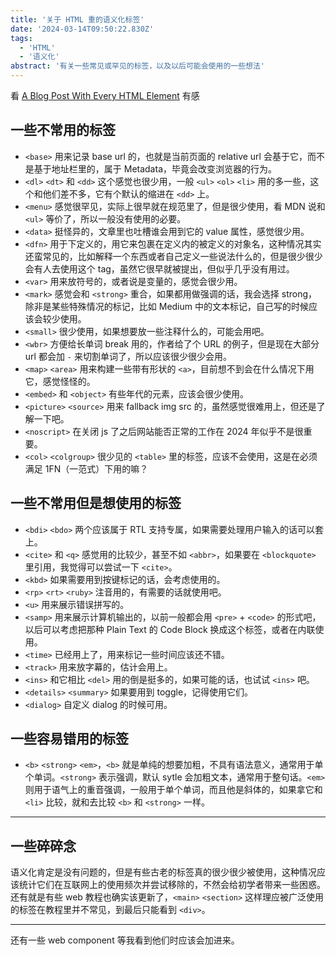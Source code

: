 ```yaml
---
title: '关于 HTML 重的语义化标签'
date: '2024-03-14T09:50:22.830Z'
tags:
  - 'HTML'
  - '语义化'
abstract: '有关一些常见或罕见的标签，以及以后可能会使用的一些想法'
---
```


看 [A Blog Post With Every HTML Element](https://www.patrickweaver.net/blog/a-blog-post-with-every-html-element) 有感

## 一些不常用的标签

- `<base>` 用来记录 base url 的，也就是当前页面的 relative url 会基于它，而不是基于地址栏里的，属于 Metadata，毕竟会改变浏览器的行为。
- `<dl>` `<dt>` 和 `<dd>` 这个感觉也很少用，一般 `<ul>` `<ol>` `<li>` 用的多一些，这个和他们差不多，它有个默认的缩进在 `<dd>` 上。
- `<menu>` 感觉很罕见，实际上很早就在规范里了，但是很少使用，看 MDN 说和 `<ul>` 等价了，所以一般没有使用的必要。
- `<data>` 挺怪异的，文章里也吐槽谁会用到它的 value 属性，感觉很少用。
- `<dfn>` 用于下定义的，用它来包裹在定义内的被定义的对象名，这种情况其实还蛮常见的，比如解释一个东西或者自己定义一些说法什么的，但是很少很少会有人去使用这个 tag，虽然它很早就被提出，但似乎几乎没有用过。
- `<var>` 用来放符号的，或者说是变量的，感觉会很少用。
- `<mark>` 感觉会和 `<strong>` 重合，如果都用做强调的话，我会选择 strong，除非是某些特殊情况的标记，比如 Medium 中的文本标记，自己写的时候应该会较少使用。
- `<small>` 很少使用，如果想要放一些注释什么的，可能会用吧。
- `<wbr>` 方便给长单词 break 用的，作者给了个 URL 的例子，但是现在大部分 url 都会加 `-` 来切割单词了，所以应该很少很少会用。
- `<map>` `<area>` 用来构建一些带有形状的 `<a>`，目前想不到会在什么情况下用它，感觉怪怪的。
- `<embed>` 和 `<object>` 有些年代的元素，应该会很少使用。
- `<picture>` `<source>` 用来 fallback img src 的，虽然感觉很难用上，但还是了解一下吧。
- `<noscript>` 在关闭 js 了之后网站能否正常的工作在 2024 年似乎不是很重要。
- `<col>` `<colgroup>` 很少见的 `<table>` 里的标签，应该不会使用，这是在必须满足 1FN（一范式）下用的嘛？

## 一些不常用但是想使用的标签

- `<bdi>` `<bdo>` 两个应该属于 RTL 支持专属，如果需要处理用户输入的话可以套上。
- `<cite>` 和 `<q>` 感觉用的比较少，甚至不如 `<abbr>`，如果要在 `<blockquote>` 里引用，我觉得可以尝试一下 `<cite>`。
- `<kbd>` 如果需要用到按键标记的话，会考虑使用的。
- `<rp>` `<rt>` `<ruby>` 注音用的，有需要的话就使用吧。
- `<u>` 用来展示错误拼写的。
- `<samp>` 用来展示计算机输出的，以前一般都会用 `<pre>` + `<code>` 的形式吧，以后可以考虑把那种 Plain Text 的 Code Block 换成这个标签，或者在内联使用。
- `<time>` 已经用上了，用来标记一些时间应该还不错。
- `<track>` 用来放字幕的，估计会用上。
- `<ins>` 和它相比 `<del>` 用的倒是挺多的，如果可能的话，也试试 `<ins>` 吧。
- `<details>` `<summary>` 如果要用到 toggle，记得使用它们。
- `<dialog>` 自定义 dialog 的时候可用。

## 一些容易错用的标签

- `<b>` `<strong>` `<em>`，`<b>` 就是单纯的想要加粗，不具有语法意义，通常用于单个单词。`<strong>` 表示强调，默认 sytle 会加粗文本，通常用于整句话。`<em>` 则用于语气上的重音强调，一般用于单个单词，而且他是斜体的，如果拿它和 `<li>` 比较，就和去比较 `<b>` 和 `<strong>` 一样。

---

## 一些碎碎念

语义化肯定是没有问题的，但是有些古老的标签真的很少很少被使用，这种情况应该统计它们在互联网上的使用频次并尝试移除的，不然会给初学者带来一些困惑。还有就是有些 web 教程也确实该更新了，`<main>` `<section>` 这样理应被广泛使用的标签在教程里并不常见，到最后只能看到 `<div>`。

---

还有一些 web component 等我看到他们时应该会加进来。